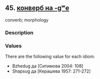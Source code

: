 ## 45. <a href =  'https://agricolamz.github.io/The_Circassian_Isoglosses_Database/45.html'>конверб на -gʷe</a>
converb; morphology

### Description



### Values
There are the following value for each idiom:

* Bzhedug  да [Ситимова 2004: 108] 
* Shapsug  да [Керашева 1957: 271-272] 

